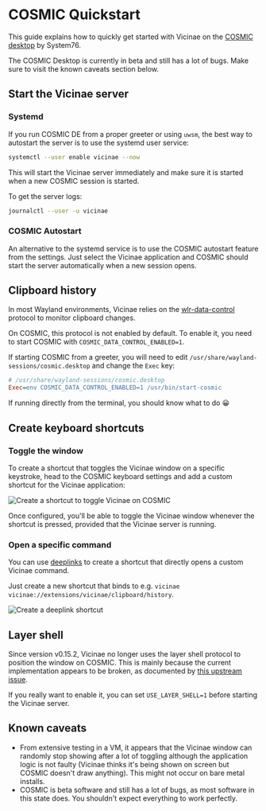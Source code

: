 # COSMIC Quickstart

This guide explains how to quickly get started with Vicinae on the [COSMIC desktop](https://system76.com/cosmic) by System76.

<Warning>
The COSMIC Desktop is currently in beta and still has a lot of bugs. Make sure to visit the known caveats section below.
</Warning>

## Start the Vicinae server

### Systemd

If you run COSMIC DE from a proper greeter or using `uwsm`, the best way to autostart the server is to use the systemd user service:

```bash
systemctl --user enable vicinae --now
```

This will start the Vicinae server immediately and make sure it is started when a new COSMIC session is started.

To get the server logs:

```bash
journalctl --user -u vicinae
```

### COSMIC Autostart

An alternative to the systemd service is to use the COSMIC autostart feature from the settings. Just select the Vicinae application and COSMIC should start the server automatically when a new session opens.

## Clipboard history

In most Wayland environments, Vicinae relies on the [wlr-data-control](https://wayland.app/protocols/wlr-data-control-unstable-v1) protocol to monitor clipboard changes.

On COSMIC, this protocol is not enabled by default. To enable it, you need to start COSMIC with `COSMIC_DATA_CONTROL_ENABLED=1`.

If starting COSMIC from a greeter, you will need to edit `/usr/share/wayland-sessions/cosmic.desktop` and change the `Exec` key:

```ini
# /usr/share/wayland-sessions/cosmic.desktop
Exec=env COSMIC_DATA_CONTROL_ENABLED=1 /usr/bin/start-cosmic
```

If running directly from the terminal, you should know what to do 😀

## Create keyboard shortcuts

### Toggle the window

To create a shortcut that toggles the Vicinae window on a specific keystroke, head to the COSMIC keyboard settings and add a custom shortcut for the Vicinae application:

![Create a shortcut to toggle Vicinae on COSMIC](/cosmic/create-shortcut.png)

Once configured, you'll be able to toggle the Vicinae window whenever the shortcut is pressed, provided that the Vicinae server is running.

### Open a specific command

You can use [deeplinks](/deeplinks) to create a shortcut that directly opens a custom Vicinae command.

Just create a new shortcut that binds to e.g. `vicinae vicinae://extensions/vicinae/clipboard/history`.

![Create a deeplink shortcut](/cosmic/create-deeplink-shortcut.png)

## Layer shell

Since version v0.15.2, Vicinae no longer uses the layer shell protocol to position the window on COSMIC. This is mainly because the current implementation appears to be broken, as documented by [this upstream issue](https://github.com/pop-os/cosmic-comp/issues/1590).

If you really want to enable it, you can set `USE_LAYER_SHELL=1` before starting the Vicinae server.

## Known caveats

- From extensive testing in a VM, it appears that the Vicinae window can randomly stop showing after a lot of toggling although the application logic is not faulty (Vicinae thinks it's being shown on screen but COSMIC doesn't draw anything). This might not occur on bare metal installs.
- COSMIC is beta software and still has a lot of bugs, as most software in this state does. You shouldn't expect everything to work perfectly.
